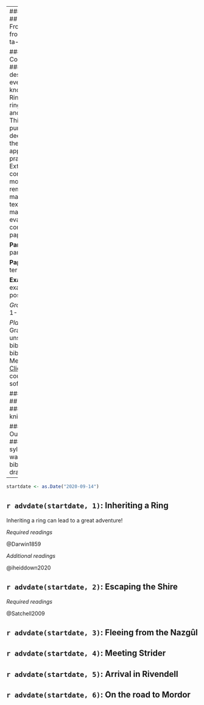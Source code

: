 
---
####################
## TAs            ##
####################
ta: Frodo Baggins
ta-email: frodo.baggins@graduateinstitute.ch
ta-office-hours: By appointment

####################
## Course         ##
####################
description: |
  This course teaches everything you ever wanted
  to know about the Fellowship of the Ring. You will learn
  how to melt rings in volcanoes, evade Nazgûls, and not to trust Saruman.
aims: |
  This course has two main purposes.
  First, it provides a deeper understanding of resisting the Power of the Ring.
  Second, it applies these insights through practical exercises.
structure: |
  Extraordinarily, due to the novel coronavirus pandemic, 
  we will be moving this course online for the remainder of the semester.
materials: |
  There is no required textbook for this course.
  All materials can be found on Moodle.
evaluation: |
  Evaluation is by a combination of participation, term papers, and exam.
  
  **Participation (10%)**: This is about participation.
  
  **Papers (40%)**: This is about the term papers.
  
  **Exam (50%)**: This is about the exam.
policies: |
  *Auditing* is possible. Please contact me.
  
  *Grading* is according to the Swiss 1-6 scale.
  
  *Plagiarism* is not tolerated at the Graduate Institute. 
  If you are unsure, please contact the TA.
bibimport: |
  Are you using a bibliography manager like Zotero or Mendeley to manage your
  PDFs?
  [Click here](https://raw.githubusercontent.com/jhollway/iheiddown/main/inst/rmarkdown/templates/syllabus/skeleton/references.bib) to get the `.bib` file of this course to
  import it into your software of choice!


##########################
## Define Knit function ##
##########################
knit: syllabus_pdf

#####################
## Output Options  ##
#####################
output: syllabus_pdf
# Set to true if you want anchors to the rendered bibliography
link-citations: false 
draft: true
documentclass: article
---

```r
startdate <- as.Date("2020-09-14")
```

## `r advdate(startdate, 1)`: Inheriting a Ring

Inheriting a ring can lead to a great adventure!

*Required readings*

@Darwin1859

[*Additional readings*]{color="gray"}

[@iheiddown2020]{color="gray"}

\newpage

##  `r advdate(startdate, 2)`: Escaping the Shire

*Required readings*

@Satchell2009

##  `r advdate(startdate, 3)`: Fleeing from the Nazgûl

##  `r advdate(startdate, 4)`: Meeting Strider

##  `r advdate(startdate, 5)`: Arrival in Rivendell

##  `r advdate(startdate, 6)`: On the road to Mordor